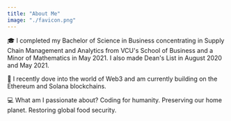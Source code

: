 ```yaml
---
title: "About Me"
image: "./favicon.png"
---
```



🎓 I completed my Bachelor of Science in <Underlining>Business concentrating in Supply Chain Management and Analytics</Underlining> from VCU's School of Business and a <Underlining>Minor of Mathematics</Underlining> in May 2021. I also made Dean's List in August 2020 and May 2021.

👾 I recently dove into the world of Web3 and am currently building on the Ethereum and Solana blockchains.

💻 <Underlining>What am I passionate about?</Underlining> Coding for humanity. Preserving our home planet. Restoring global food security.
